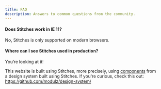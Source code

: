 ```yaml
---
title: FAQ
description: Answers to common questions from the community.
---
```


#### Does Stitches work in IE 11?

No, Stitches is only supported on modern browsers.

#### Where can I see Stitches used in production?

You're looking at it!

This website is built using Stitches, more precisely, using [components](https://github.com/modulz/design-system/tree/master/components) from a design system built using Stitches. If you're curious, check this out: https://github.com/modulz/design-system/
